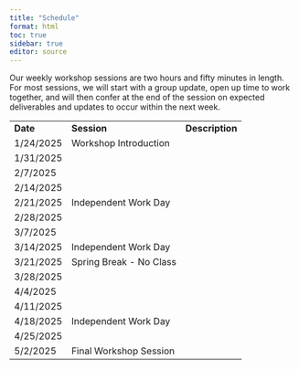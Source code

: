 ```yaml
---
title: "Schedule"
format: html
toc: true
sidebar: true
editor: source
---
```


Our weekly workshop sessions are two hours and fifty minutes in length. For most sessions, we will start with a group update, open up time to work together, and will then confer at the end of the session on expected deliverables and updates to occur within the next week.

|           |                         |                 |
|-----------|-------------------------|-----------------|
| **Date**  | **Session**             | **Description** |
| 1/24/2025 | Workshop Introduction   |                 |
| 1/31/2025 |                         |                 |
| 2/7/2025  |                         |                 |
| 2/14/2025 |                         |                 |
| 2/21/2025 | Independent Work Day    |                 |
| 2/28/2025 |                         |                 |
| 3/7/2025  |                         |                 |
| 3/14/2025 | Independent Work Day    |                 |
| 3/21/2025 | Spring Break - No Class |                 |
| 3/28/2025 |                         |                 |
| 4/4/2025  |                         |                 |
| 4/11/2025 |                         |                 |
| 4/18/2025 | Independent Work Day    |                 |
| 4/25/2025 |                         |                 |
| 5/2/2025  | Final Workshop Session  |                 |
